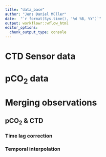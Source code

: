 ```yaml
---
title: "data_base"
author: "Jens Daniel Müller"
date:  "`r format(Sys.time(), '%d %B, %Y')`"
output: workflowr::wflow_html
editor_options:
  chunk_output_type: console
---
```


# CTD Sensor data

# pCO~2~ data

# Merging observations

## pCO~2~ & CTD

### Time lag correction

### Temporal interpolation

